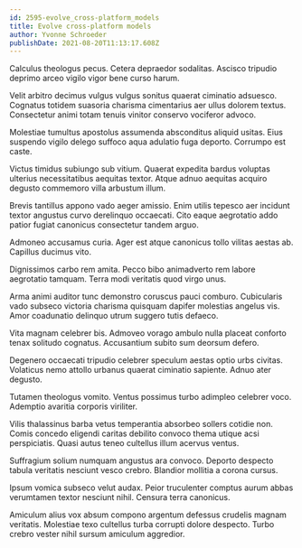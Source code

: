 ```yaml
---
id: 2595-evolve_cross-platform_models
title: Evolve cross-platform models
author: Yvonne Schroeder
publishDate: 2021-08-20T11:13:17.608Z
---
```


Calculus theologus pecus. Cetera depraedor sodalitas. Ascisco tripudio deprimo arceo vigilo vigor bene curso harum.

Velit arbitro decimus vulgus vulgus sonitus quaerat ciminatio adsuesco. Cognatus totidem suasoria charisma cimentarius aer ullus dolorem textus. Consectetur animi totam tenuis vinitor conservo vociferor advoco.

Molestiae tumultus apostolus assumenda absconditus aliquid usitas. Eius suspendo vigilo delego suffoco aqua adulatio fuga deporto. Corrumpo est caste.

Victus timidus subiungo sub vitium. Quaerat expedita bardus voluptas ulterius necessitatibus aequitas textor. Atque adnuo aequitas acquiro degusto commemoro villa arbustum illum.

Brevis tantillus appono vado aeger amissio. Enim utilis tepesco aer incidunt textor angustus curvo derelinquo occaecati. Cito eaque aegrotatio addo patior fugiat canonicus consectetur tandem arguo.

Admoneo accusamus curia. Ager est atque canonicus tollo vilitas aestas ab. Capillus ducimus vito.

Dignissimos carbo rem amita. Pecco bibo animadverto rem labore aegrotatio tamquam. Terra modi veritatis quod virgo unus.

Arma animi auditor tunc demonstro coruscus pauci comburo. Cubicularis vado subseco victoria charisma quisquam dapifer molestias angelus vis. Amor coadunatio delinquo utrum suggero tutis defaeco.

Vita magnam celebrer bis. Admoveo vorago ambulo nulla placeat conforto tenax solitudo cognatus. Accusantium subito sum deorsum defero.

Degenero occaecati tripudio celebrer speculum aestas optio urbs civitas. Volaticus nemo attollo urbanus quaerat ciminatio sapiente. Adnuo ater degusto.

Tutamen theologus vomito. Ventus possimus turbo adimpleo celebrer voco. Ademptio avaritia corporis viriliter.

Vilis thalassinus barba vetus temperantia absorbeo sollers cotidie non. Comis concedo eligendi caritas debilito convoco thema utique acsi perspiciatis. Quasi autus teneo cultellus illum acervus ventus.

Suffragium solium numquam angustus ara convoco. Deporto despecto tabula veritatis nesciunt vesco crebro. Blandior mollitia a corona cursus.

Ipsum vomica subseco velut audax. Peior truculenter comptus aurum abbas verumtamen textor nesciunt nihil. Censura terra canonicus.

Amiculum alius vox absum compono argentum defessus crudelis magnam veritatis. Molestiae texo cultellus turba corrupti dolore despecto. Turbo crebro vester nihil sursum amiculum aggredior.
